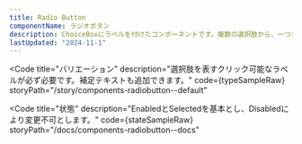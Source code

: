 ```yaml
---
title: Radio Button
componentName: ラジオボタン
description: ChoiceBoxにラベルを付けたコンポーネントです。複数の選択肢から、一つを排他的に選択する際に使用します。
lastUpdated: "2024-11-1"
---
```



<Code
  title="バリエーション"
  description="選択肢を表すクリック可能なラベルが必ず必要です。補足テキストも追加できます。"
  code={typeSampleRaw}
  storyPath="/story/components-radiobutton--default"
>
  <TypeSample client:load />
</Code>

<Code
  title="状態"
  description="EnabledとSelectedを基本とし、Disabledにより変更不可とします。"
  code={stateSampleRaw}
  storyPath="/docs/components-radiobutton--docs"
>
  <StateSample client:load />
</Code>
